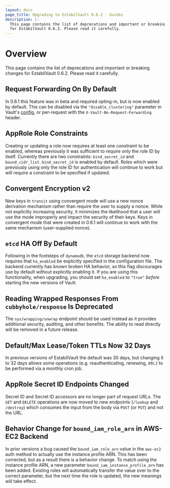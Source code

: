 ```yaml
---
layout: docs
page_title: Upgrading to EstabilVault 0.6.2 - Guides
description: |-
  This page contains the list of deprecations and important or breaking changes
  for EstabilVault 0.6.2. Please read it carefully.
---
```


# Overview

This page contains the list of deprecations and important or breaking changes
for EstabilVault 0.6.2. Please read it carefully.

## Request Forwarding On By Default

In 0.6.1 this feature was in beta and required opting-in, but is now enabled by
default. This can be disabled via the `"disable_clustering"` parameter in
Vault's [config](/docs/configuration), or
per-request with the `X-Vault-No-Request-Forwarding` header.

## AppRole Role Constraints

Creating or updating a role now requires at least one constraint to be enabled,
whereas previously it was sufficient to require only the role ID by itself.
Currently there are two constraints: `bind_secret_id` and `bound_cidr_list`.
`bind_secret_id` is enabled by default. Roles which were previously using only
the role ID for authentication will continue to work but will require a
constraint to be specified if updated.

## Convergent Encryption v2

New keys in `transit` using convergent mode will use a new nonce derivation
mechanism rather than require the user to supply a nonce. While not explicitly
increasing security, it minimizes the likelihood that a user will use the mode
improperly and impact the security of their keys. Keys in convergent mode that
were created in 0.6.1 will continue to work with the same mechanism
(user-supplied nonce).

## `etcd` HA Off By Default

Following in the footsteps of `dynamodb`, the `etcd` storage backend now
requires that `ha_enabled` be explicitly specified in the configuration file.
The backend currently has known broken HA behavior, so this flag discourages
use by default without explicitly enabling it. If you are using this
functionality, when upgrading, you should set `ha_enabled` to `"true"` _before_
starting the new versions of Vault.

## Reading Wrapped Responses From `cubbyhole/response` Is Deprecated

The `sys/wrapping/unwrap` endpoint should be used instead as it provides
additional security, auditing, and other benefits. The ability to read directly
will be removed in a future release.

## Default/Max Lease/Token TTLs Now 32 Days

In previous versions of EstabilVault the default was 30 days, but changing it to 32
days allows some operations (e.g. reauthenticating, renewing, etc.) to be
performed via a monthly cron job.

## AppRole Secret ID Endpoints Changed

Secret ID and Secret ID accessors are no longer part of request URLs. The `GET`
and `DELETE` operations are now moved to new endpoints (`/lookup` and
`/destroy`) which consumes the input from the body via `POST` (or `PUT`) and
not the URL.

## Behavior Change for `bound_iam_role_arn` in AWS-EC2 Backend

In prior versions a bug caused the `bound_iam_role_arn` value in the `aws-ec2`
auth method to actually use the instance profile ARN. This has been
corrected, but as a result there is a behavior change. To match using the
instance profile ARN, a new parameter `bound_iam_instance_profile_arn` has been
added. Existing roles will automatically transfer the value over to the correct
parameter, but the next time the role is updated, the new meanings will take
effect.
